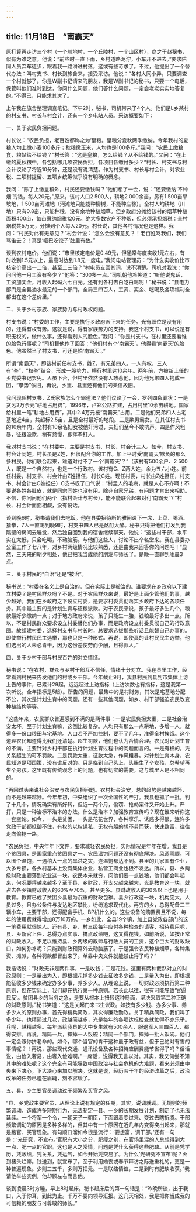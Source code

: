 ```yaml
---
---
---
```

title: 11月18日　“南霸天”
---

原打算再走访三个村（一个川地村，一个丘陵村，一个山区村），商之于赵秘书，似有为难之意。他说：“前些时一直下雨，乡村道路泥泞，小车开不进去。”要求陪同人员弃车徒步，跟着我一路滑进村落，这或有些苛求了。不过，他提出了一个替代办法：叫村支书、村长到旅舍来，接受采访。他说：“各村大同小异，只要调查一个村就够了。你是W副书记请来的朋友，我是W副书记的秘书，只要一个电话，保管叫他们准时到达，你问什么问题，他们答什么问题，一定会老老实实地答复的。”不得已，只能求其次了。

上午我在旅舍整理调查笔记。下午2时，秘书、司机带来了4个人。他们是L乡某村的村支书、村长与村会计，还有一个乡电站人员。采访概要如下：

一、关于农民负担问题。

村长说：“农民负担，老百姓都称之为‘皇粮。皇粮分夏秋两季缴纳。今年我村的夏粮人均上缴小麦100多斤；秋粮缴玉米，人均也是100多斤。”我问：“农民上缴粮食，粮站给不给钱？”村长答：“这是皇粮，怎么给钱？从不给钱的。”又问：“在上缴的夏秋粮中，各包括哪几项农民负担，各项目各缴付多少？”村长、村支书与村会计议论了将近10分钟，还是没有说清楚。作为村支书、村长与村会计，对农业税、三项村提留、五项乡统筹似乎没有明确的概念。

我问：“除了上缴皇粮外，村民还要缴钱吗？”他们想了一会，说：“还要缴纳‘不种烟’的钱，每人20元。”原来，该村人口2 500人，耕地2 000余亩，另有1 500亩旱坡地，1 500亩河滩地（河滩地只能栽种柳树，不能种庄稼）。全村人均耕地（川地）只有0.8亩，只能种粮，没有余地种植烟草。但乡政府分摊给该村的烟草种植面积400亩，每亩缴纳烟税120元。绝大多数农户不种烟，但必须承担烟税：全村烟税共5万元，分摊到个人每人20元。村长说，其他各村情况也是这样。我问：“村民对此有无意见？”村会计说：“怎么会没有意见？！老百姓骂我们，我们骂谁去？！真是‘哑巴吃饺子’肚里有数。”

谈到农村电价。他们说：“市里核定电价是0.49元，但通常每度实收1元左右，有时收到1.5元以上，最高时达到1.8元一度电。”我问电站管理员：“为什么实收价比市核定价高出一二倍，甚至二三倍？”村电员支吾其词，说不清楚。司机对我说：“你问问他一月工资有多少？”他答：“300多一点。”司机朝他冷笑道：“听他说鬼话，工资加奖金，月收入起码六七百元。还有到各村去白吃白喝呢！”秘书说：“县电力部门是全县油水最足的一个部门。全局三四百人，工资、奖金、吃喝及各项福利全都出在这个差价里。”

二、关于乡村宗族、家族势力与村政权问题。

村支书说：“村委的工作，主要是执行乡政府派下来的任务。光有职位是没有用的，还得有权有势。这就是说，得有家族势力的支持。我这个村支书，可以说是有职无权的，做什么事，还得看别人的脸色。”我问：“你是村支书，在村里还要看谁的脸色行事呢？”司机替他作了回答：“他们村有个‘南霸天’，他得看‘南霸天’的脸色。他虽然当了村支书，可还是怕‘南霸天’。”

所谓“南霸天”，即该村前任村支书，姓Z，有兄弟四人。一人有权，三人有“拳”，“权拳”结合，形成一股势力，横行村里达10余年。两年前，方被新上任的乡党委书记罢免。人虽下台，但村里依然没有人敢惹他，因为他兄弟四人抱成一团，“拳势”依旧，再说，乡里、县里还有他们的亲信故旧。

我问现任村支书，Z氏家族怎么个霸道法？他们议论了一会，罗列四条罪状：一是贪污2万余元“耕地占用费”。1996年，卢郑公路扩建，占用村里10余亩耕地。国家给村里一笔“耕地占用费”，其中2.4万元被“南霸天”占用。二是他们兄弟四人占宅基地近4亩，共超标2.5亩，且是全村最好的地段。三是欺男霸女。在其任村支书的10余年内，全村有10余名妇女被他奸污过，夫妇们至今不敢吭声。四是作风粗暴，征粮派款，稍有怠慢，即挥拳打人。

我对村支书说：“在村委中，主要是村支书、村长、村会计三人。如今，村支书、村会计同姓，村长虽是Z姓，但很配合你的工作。加上平时受‘南霸天’欺负的那么多村民，你们联合起来，难道对付不了一个‘南霸天’？”（该村有500余户、2 500人，既是一个自然村，也是一个行政村。该村有C、Z两大姓，余为五六小姓。前任村委，村支书、村会计由Z姓担任，村长C姓。现任村委，村长由Z姓担任，村支书、村会计由C姓担任）C支书叹了口气说：“村里人的毛病，就是人心不齐啊！不要说各姓各肚皮，就是同宗同姓也没有用。除非自家兄弟，有问题才肯出来相助。不信，你问问他们两个（指村会计与村长），能不能联合起来对付‘南霸天’？”村长、村会计面面相觑，没有说话。

谈到晚6时，秘书请我们去吃饭。他在县委招待所的雅间设下一席，上菜、喝酒、猜拳，7人一直喝到晚9时，村支书四人已是酩酊大醉。秘书只得把他们打发到我隔壁的房间去睡觉，然后独自回到我的宿舍继续聊天。他说：“这些村干部，水平实在太低，只会吃喝，不动脑筋。与他们这些人，讨论不出个名堂来。我在县委办公室工作了七八年，对乡村两级情况比较熟悉，还是由我来回答你的问题吧！”显然，三天来的朝夕相处，他已把我当成他的朋友与师长了。是晚一直聊到凌晨3点。

三、关于村民的“自治”还是“被治”。

秘书说：“村委在名义上是自治的，但在实际上是被治的。谁要求在乡政府以下建立村委？是村民群众吗？不是。对于农民群众来说，最好是上面少管他们的事，越少越好。我们在乡政府之下设立村委，是要求村委贯彻落实乡政府下达的各项任务。其中最主要的是计划生育与征粮派款。对于农民来说，孩子最好多生几个，粮款最好少缴纳一点；对于地方政府来说，孩子只能生一胎，钱粮最好多出一点。所以，不是村民群众要求设立村委替他们办事，而是政府设立村委贯彻自己的行政意图。故组建村委，选择村支书与村长时，总要求选拔那些听话且能替自己办事的。即使举行村民民主选举，那也只是一种形式。再说，即使真的让村民民主选举，他们选出的人未必肯干，因为这份差使劳而少酬，且得罪人。”

四、关于乡村干部与村民百姓的对立情绪。

秘书说：“在农村，群众与乡村干部互不信任，情绪十分对立。我在县里工作，经常看到村民来告发他们的村或乡干部。今年截止9月，我县村民到县到市集体上访上告的事件，已累计29起，远远超过上访指标（上访次数也有指标，这是我第一次听说。全年指标是5起）。所告的问题，最集中的是村财务，其次是宅基地分配不公，其次是计划生育中的问题。还有一些其他问题，如乡、村干部强迫农民改变种植结构等等。

“这些年来，农民群众普遍感到不满的是两件事：一是农民负担太重，二是社会治安太坏。至于计划生育嘛，这倒比较复杂。人均只有那么一点耕地，多增一人，就得多一份口粮田与宅基地。人口若不严加控制，要不了几年，准得全村挨饿。这个道理农民知道得比我们还清楚。超生罚款，他们也认为合情合理。农民对计划生育的不满，主要针对乡村干部在执行计划生育过程中的问题而言的。一是有权的，凭关系超生的可不罚款。二是罚款太重，征款太急，作风粗暴。对计划生育本身，农民知道是项国策，没有谁反对的。只是临到自己头上，头胎生了个女孩，总希望再生个男孩。这里既有传统观念上的问题，也有切实的需要，这与城里人是不相同的。

“再回过头来说社会治安与农民负担问题。农村社会治安，总的趋势是越来越坏，而不是越来越好。今年年初，中央组织了一次全国性的严打。我县也抓了一批，判了十几个，情况确实有所好转，但近一两个月，偷窃、抢劫案件又开始上升。严打，只是一种治标不治本的办法。什么是治本？加强教育宣传吗？现在谁来听你这一套空论。如今，一头是贫困，一头是花花世界，各种享乐、诱惑多得很，连许多党政干部都抵御不住，有权的以权谋私，无权有胆的想不劳而获，快速致富，往往走向偷抢一路。

“农民负担，中央年年下文件，要求减轻农民负担，实际情况是年年在增。我县是个贫困县，是国家重点贫困县之一。农民温饱问题还没有彻底解决。风调雨顺，可以图个温饱，一遇稍大一点的旱洪之灾，连温饱都达不到。县里的几家国有企业，大多亏损，各乡村基本上没有集体企业，私营工商业也极不发达。所以，县、乡两级财政主要落到农业这一块。农民本来就穷，问他们要一点钱粮，他们都会叫起来，何况要得越来越多？至于县、乡财政，开支又越来越大，光是教育这一块，就占去各乡镇财政收入的60%至70%，甚至更多。县财政收入的30%以上也是用于教育。教育已成了贫困乡县最为沉重的财政包袱。县乡行政这一块，机构庞大，人员过多。且办公条件与发达地区攀比，纷纷追求现代化。再穷的乡，总得配备二三辆小车，主要干部，还得配备手机、BP机什么的。这些设备的购置费且不说，每年的使用费就得增加8万10万的。一乡如此，全县19个镇，加上县党政各部门的这一笔费用就很惊人。还有县、乡、村三级每年应付各种检查的请客、招待费用呢，县、乡新官上任，总得办点实事、搞点政绩吧，这又得花钱。如前所说，如按正常的财政收入，不足以维持县、乡两级的教师与行政人员的工资，这个巨大的财政缺口，如何弥补呢？只能到财政预算外去动脑筋了。于是强令农民种植烟草，各种集资、摊派，各种罚款都冒出来了。单靠中央文件就能禁止得了吗？”

我插话说：“财政无非是两件事，一是收钱；二是花钱。这里有两种截然对立的财政原则：一是量出为入，即根据花掉多少钱去征收多少钱，二是量入为出，即根据能征收多少钱来确定办多少事，养多少人。从理论上说，一切财政必须执行第二种原则，但在实际上，我们却在执行第一种原则。若长此以往，很有可能导致‘官逼民反’。贫困县乡的当务之急，是要从根本上扭转这种局面，坚决采取第二种正确的财政原则。”秘书笑道：“这是关起门来书生议政。如按有多少钱、办多少事、养多少人的原则办事，首先得精兵简政，其次得廉政勤政。关于精兵简政，我们叫了多少年，也精简过几次，政越简越多，光是每年的各项达标检查就忙得不亦乐乎。兵呢，越精越多。每年派给我县的大中专生就有500余人，服退军人三四百人，都得安排。再说，精简一兵，摔掉一人饭碗；精简一个部门，摔掉一批人饭碗。他们一定会跟你拼老命的。如今，哪个当官的肯干这种虽于政有益，但于己绝对有害的事情呢？！再说，那些现代交通、通讯设备及各种招待应酬费能节省得了吗？俗话说，由俭入奢易，由奢入俭难啊。”一席话，说得我无言以对。其实，我又何尝不知其中的难处呢？这个完全有可能导致中国政治与社会危机的大难题，看来必须由中央来下决心，下大决心来加以解决。这就是说，经历若干年的经济改革之后，政治改革的任务已迫在眉睫，刻不容缓了。

五、县、乡主要官员调动过于频繁及买官之风。

“县、乡党政主要官员，从理论上说有规定的任期，其实，说调就调。无规则的频繁调动，造成许多短期行为，无法制定一县、一乡的长期发展计划，制定了也无法延续。一个将军一个令，一朝天子一朝臣，下面跟着变过来、变过去瞎折腾。干部频繁调动的原因是多种多样的，但其中有一个原因在近几年内变得突出起来，那就是跑官、买官现象。有句顺口溜如今很是流行：‘要想富，调干部。’还有一句是：‘光研究，不宣布。’官职有大小之分，肥瘦之别，在官场里混的人总想得到大一点、肥一点的官职。这也是人之常情，问题是凭什么获得这些肥缺。从前是凭学历，凭政绩，凭关系，凭运气，如今开始凭交易了。为什么‘光研究不宣布’呢？火到猪头烂嘛。钱送到，就宣布了。至于利用婚丧或春节拜访之际送重礼的，更是一种普遍现象。少则三五千，多则万把元。一是联络情谊，二是到时有肥缺收获。”我请他举些实例，他却顾左右而言他。

谈到凌晨3时方睡，早上8时起床。秘书起床后的第一句话是：“昨晚所谈，出于我口，入于你耳，到此为止。千万不要向领导汇报。这几天相处，我是把你当成我的可信赖的朋友与可尊敬的师长。”